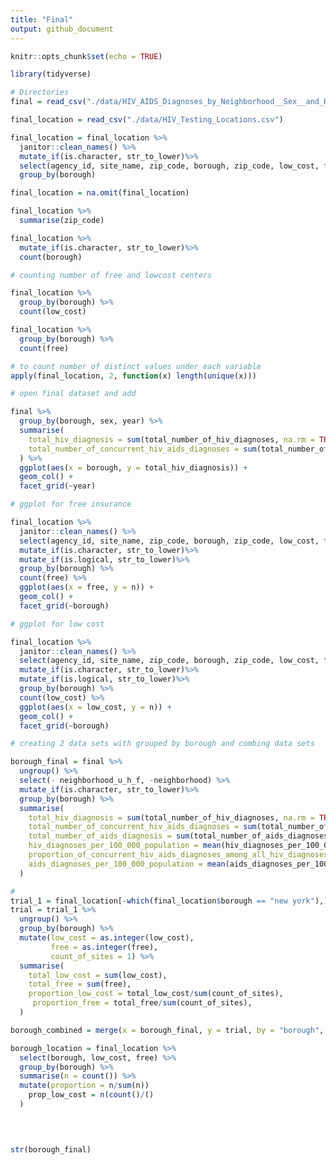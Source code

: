 ```yaml
---
title: "Final"
output: github_document
---
```


```r
knitr::opts_chunk$set(echo = TRUE)

library(tidyverse)

# Directories
final = read_csv("./data/HIV_AIDS_Diagnoses_by_Neighborhood__Sex__and_Race_Ethnicity.csv")

final_location = read_csv("./data/HIV_Testing_Locations.csv")
```

```r
final_location = final_location %>% 
  janitor::clean_names() %>% 
  mutate_if(is.character, str_to_lower)%>% 
  select(agency_id, site_name, zip_code, borough, zip_code, low_cost, free) %>% 
  group_by(borough)

final_location = na.omit(final_location) 

final_location %>% 
  summarise(zip_code) 

final_location %>% 
  mutate_if(is.character, str_to_lower)%>% 
  count(borough) 

# counting number of free and lowcost centers

final_location %>% 
  group_by(borough) %>%
  count(low_cost)

final_location %>% 
  group_by(borough) %>%
  count(free)

# to count number of distinct values under each variable
apply(final_location, 2, function(x) length(unique(x)))

# open final dataset and add

final %>% 
  group_by(borough, sex, year) %>% 
  summarise(
    total_hiv_diagnosis = sum(total_number_of_hiv_diagnoses, na.rm = TRUE),
    total_number_of_concurrent_hiv_aids_diagnoses = sum(total_number_of_concurrent_hiv_aids_diagnoses, na.rm = TRUE)
  ) %>% 
  ggplot(aes(x = borough, y = total_hiv_diagnosis)) +
  geom_col() +
  facet_grid(~year)

# ggplot for free insurance

final_location %>%
  janitor::clean_names() %>% 
  select(agency_id, site_name, zip_code, borough, zip_code, low_cost, free) %>% 
  mutate_if(is.character, str_to_lower)%>% 
  mutate_if(is.logical, str_to_lower)%>% 
  group_by(borough) %>%
  count(free) %>% 
  ggplot(aes(x = free, y = n)) +
  geom_col() +
  facet_grid(~borough)

# ggplot for low cost 

final_location %>%
  janitor::clean_names() %>% 
  select(agency_id, site_name, zip_code, borough, zip_code, low_cost, free) %>% 
  mutate_if(is.character, str_to_lower)%>% 
  mutate_if(is.logical, str_to_lower)%>% 
  group_by(borough) %>%
  count(low_cost) %>% 
  ggplot(aes(x = low_cost, y = n)) +
  geom_col() +
  facet_grid(~borough)

# creating 2 data sets with grouped by borough and combing data sets

borough_final = final %>% 
  ungroup() %>% 
  select(- neighborhood_u_h_f, -neighborhood) %>% 
  mutate_if(is.character, str_to_lower)%>% 
  group_by(borough) %>% 
  summarise(
    total_hiv_diagnosis = sum(total_number_of_hiv_diagnoses, na.rm = TRUE),
    total_number_of_concurrent_hiv_aids_diagnoses = sum(total_number_of_concurrent_hiv_aids_diagnoses, na.rm = TRUE),
    total_number_of_aids_diagnosis = sum(total_number_of_aids_diagnoses, na.rm = TRUE),
    hiv_diagnoses_per_100_000_population = mean(hiv_diagnoses_per_100_000_population, na.rm = TRUE),
    proportion_of_concurrent_hiv_aids_diagnoses_among_all_hiv_diagnoses = mean(proportion_of_concurrent_hiv_aids_diagnoses_among_all_hiv_diagnoses, na.rm = TRUE),
    aids_diagnoses_per_100_000_population = mean(aids_diagnoses_per_100_000_population, na.rm = TRUE)
  )

# 
trial_1 = final_location[-which(final_location$borough == "new york"),]
trial = trial_1 %>% 
  ungroup() %>% 
  group_by(borough) %>% 
  mutate(low_cost = as.integer(low_cost),
         free = as.integer(free),
         count_of_sites = 1) %>% 
  summarise(
    total_low_cost = sum(low_cost),
    total_free = sum(free),
    proportion_low_cost = total_low_cost/sum(count_of_sites),
     proportion_free = total_free/sum(count_of_sites),
  )

borough_combined = merge(x = borough_final, y = trial, by = "borough", all = TRUE)

borough_location = final_location %>% 
  select(borough, low_cost, free) %>% 
  group_by(borough) %>% 
  summarise(n = count()) %>% 
  mutate(proportion = n/sum(n))
    prop_low_cost = n(count()/()
  )
   


    
str(borough_final)

  
  
  





```

